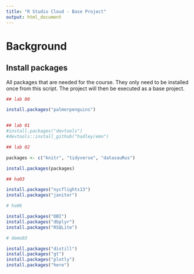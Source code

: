 ```yaml
---
title: "R Studio Cloud - Base Project"
output: html_document
---
```


# Background

## Install packages

All packages that are needed for the course. They only need to be installed once from this script. The project will then be executed as a base project.

```r

## lab 00

install.packages("palmerpenguins")


## lab 01
#install.packages("devtools")
#devtools::install_github("hadley/emo")

## lab 02

packages <- c("knitr", "tidyverse", "datasauRus")

install.packages(packages)

## ha03

install.packages("nycflights13")
install.packages("janitor")

# ha06

install.packages("DBI")
install.packages("dbplyr")
install.packages("RSQLite")

# demo03

install.packages("distill")
install.packages("gt")
install.packages("plotly")
install.packages("here")


```
